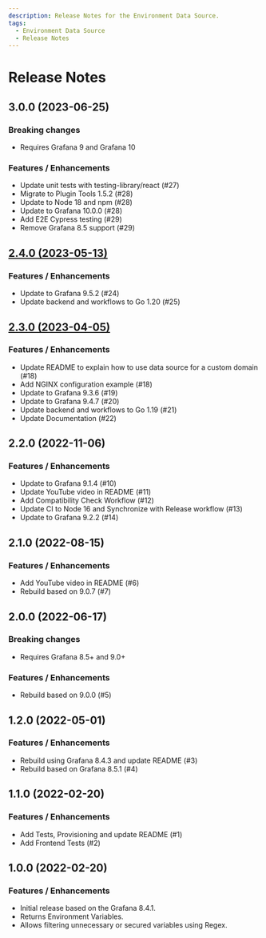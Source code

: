 ```yaml
---
description: Release Notes for the Environment Data Source.
tags:
  - Environment Data Source
  - Release Notes
---
```


# Release Notes

## 3.0.0 (2023-06-25)

### Breaking changes

- Requires Grafana 9 and Grafana 10

### Features / Enhancements

- Update unit tests with testing-library/react (#27)
- Migrate to Plugin Tools 1.5.2 (#28)
- Update to Node 18 and npm (#28)
- Update to Grafana 10.0.0 (#28)
- Add E2E Cypress testing (#29)
- Remove Grafana 8.5 support (#29)

## [2.4.0 (2023-05-13)](/blog/env-datasource-2.4.0-20230522/)

### Features / Enhancements

- Update to Grafana 9.5.2 (#24)
- Update backend and workflows to Go 1.20 (#25)

## [2.3.0 (2023-04-05)](/blog/env-datasource-2.3.0-20230405/)

### Features / Enhancements

- Update README to explain how to use data source for a custom domain (#18)
- Add NGINX configuration example (#18)
- Update to Grafana 9.3.6 (#19)
- Update to Grafana 9.4.7 (#20)
- Update backend and workflows to Go 1.19 (#21)
- Update Documentation (#22)

## 2.2.0 (2022-11-06)

### Features / Enhancements

- Update to Grafana 9.1.4 (#10)
- Update YouTube video in README (#11)
- Add Compatibility Check Workflow (#12)
- Update CI to Node 16 and Synchronize with Release workflow (#13)
- Update to Grafana 9.2.2 (#14)

## 2.1.0 (2022-08-15)

### Features / Enhancements

- Add YouTube video in README (#6)
- Rebuild based on 9.0.7 (#7)

## 2.0.0 (2022-06-17)

### Breaking changes

- Requires Grafana 8.5+ and 9.0+

### Features / Enhancements

- Rebuild based on 9.0.0 (#5)

## 1.2.0 (2022-05-01)

### Features / Enhancements

- Rebuild using Grafana 8.4.3 and update README (#3)
- Rebuild based on Grafana 8.5.1 (#4)

## 1.1.0 (2022-02-20)

### Features / Enhancements

- Add Tests, Provisioning and update README (#1)
- Add Frontend Tests (#2)

## 1.0.0 (2022-02-20)

### Features / Enhancements

- Initial release based on the Grafana 8.4.1.
- Returns Environment Variables.
- Allows filtering unnecessary or secured variables using Regex.
